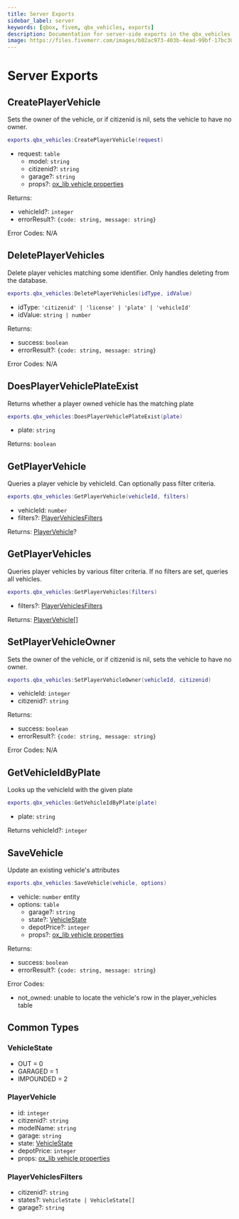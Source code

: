 ```yaml
---
title: Server Exports
sidebar_label: server
keywords: [qbox, fivem, qbx_vehicles, exports]
description: Documentation for server-side exports in the qbx_vehicles resource. These exports provide functionality for managing player vehicles, querying vehicle information, and handling vehicle ownership within the Qbox framework.
image: https://files.fivemerr.com/images/b02ac973-403b-4ead-99bf-17bc307172d9.png
---
```


# Server Exports

## CreatePlayerVehicle

Sets the owner of the vehicle, or if citizenid is nil, sets the vehicle to have no owner.

```lua
exports.qbx_vehicles:CreatePlayerVehicle(request)
```

- request: `table`
    - model: `string`
    - citizenid?: `string`
    - garage?: `string`
    - props?: [ox_lib vehicle properties](https://github.com/overextended/ox_lib/blob/master/resource/vehicleProperties/client.lua#L3)

Returns:

- vehicleId?: `integer`
- errorResult?: `{code: string, message: string}`

Error Codes: N/A

## DeletePlayerVehicles

Delete player vehicles matching some identifier. Only handles deleting from the database.

```lua
exports.qbx_vehicles:DeletePlayerVehicles(idType, idValue)
```

- idType: `'citizenid' | 'license' | 'plate' | 'vehicleId'`
- idValue: `string | number`

Returns:

- success: `boolean`
- errorResult?: `{code: string, message: string}`

Error Codes: N/A

## DoesPlayerVehiclePlateExist

Returns whether a player owned vehicle has the matching plate

```lua
exports.qbx_vehicles:DoesPlayerVehiclePlateExist(plate)
```

- plate: `string`

Returns: `boolean`

## GetPlayerVehicle

Queries a player vehicle by vehicleId. Can optionally pass filter criteria.

```lua
exports.qbx_vehicles:GetPlayerVehicle(vehicleId, filters)
```

- vehicleId: `number`
- filters?: [PlayerVehiclesFilters](#playervehiclesfilters)

Returns: [PlayerVehicle](#playervehicle)?

## GetPlayerVehicles

Queries player vehicles by various filter criteria. If no filters are set, queries all vehicles.

```lua
exports.qbx_vehicles:GetPlayerVehicles(filters)
```

- filters?: [PlayerVehiclesFilters](#playervehiclesfilters)

Returns: [PlayerVehicle](#playervehicle)[]

## SetPlayerVehicleOwner

Sets the owner of the vehicle, or if citizenid is nil, sets the vehicle to have no owner.

```lua
exports.qbx_vehicles:SetPlayerVehicleOwner(vehicleId, citizenid)
```

- vehicleId: `integer`
- citizenid?: `string`

Returns:

- success: `boolean`
- errorResult?: `{code: string, message: string}`

Error Codes: N/A

## GetVehicleIdByPlate

Looks up the vehicleId with the given plate

```lua
exports.qbx_vehicles:GetVehicleIdByPlate(plate)
```

- plate: `string`

Returns vehicleId?: `integer`

## SaveVehicle

Update an existing vehicle's attributes

```lua
exports.qbx_vehicles:SaveVehicle(vehicle, options)
```

- vehicle: `number` entity
- options: `table`
    - garage?: `string`
    - state?: [VehicleState](#vehiclestate)
    - depotPrice?: `integer`
    - props?: [ox_lib vehicle properties](https://github.com/overextended/ox_lib/blob/master/resource/vehicleProperties/client.lua#L3)

Returns:

- success: `boolean`
- errorResult?: `{code: string, message: string}`

Error Codes:

- not_owned: unable to locate the vehicle's row in the player_vehicles table

## Common Types

### VehicleState

- OUT = 0
- GARAGED = 1
- IMPOUNDED = 2

### PlayerVehicle

- id: `integer`
- citizenid?: `string`
- modelName: `string`
- garage: `string`
- state: [VehicleState](#vehiclestate)
- depotPrice: `integer`
- props: [ox_lib vehicle properties](https://github.com/overextended/ox_lib/blob/master/resource/vehicleProperties/client.lua#L3)

### PlayerVehiclesFilters

- citizenid?: `string`
- states?: `VehicleState | VehicleState[]`
- garage?: `string`